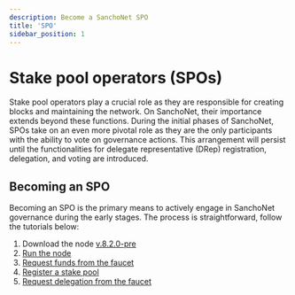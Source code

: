 ```yaml
---
description: Become a SanchoNet SPO
title: 'SPO'
sidebar_position: 1
---
```


# Stake pool operators (SPOs)

Stake pool operators play a crucial role as they are responsible for creating blocks and maintaining the network. On SanchoNet, their importance extends beyond these functions. During the initial phases of SanchoNet, SPOs take on an even more pivotal role as they are the only participants with the ability to vote on governance actions. This arrangement will persist  until the functionalities for delegate representative (DRep) registration, delegation, and voting are introduced.

## Becoming an SPO

Becoming an SPO is the primary means to actively engage in SanchoNet governance during the early stages. The process is straightforward, follow the tutorials below:

1. Download the node [v.8.2.0-pre](https://github.com/input-output-hk/cardano-node/releases/tag/8.2.0-pre)
2. [Run the node](tutorials/start-a-node.mdx)
3. [Request funds from the faucet](https://faucet.sanchonet.world.dev.cardano.org/basic-faucet)
4. [Register a stake pool](tutorials/register-spo.mdx)
5. [Request delegation from the faucet](https://faucet.sanchonet.world.dev.cardano.org/basic-faucet)
